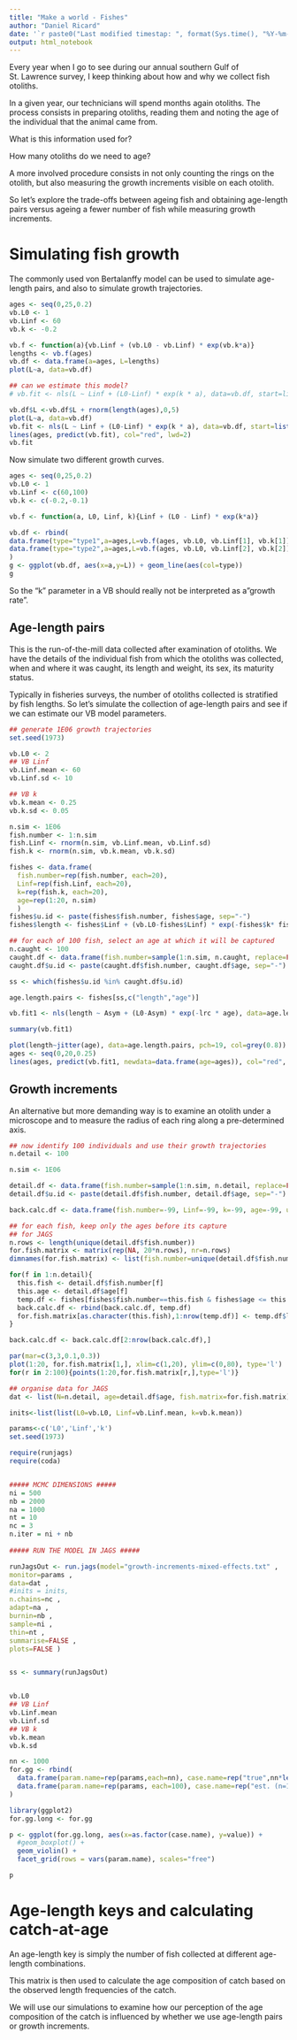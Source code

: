 ```yaml
---
title: "Make a world - Fishes"
author: "Daniel Ricard"
date: '`r paste0("Last modified timestap: ", format(Sys.time(), "%Y-%m-%d %H:%M:%S"))`'
output: html_notebook
---
```


Every year when I go to see during our annual southern Gulf of St. Lawrence survey, I keep thinking about how and why we collect fish otoliths.

In a given year, our technicians will spend months again otoliths. The process consists in preparing otoliths, reading them and noting the age of the individual that the animal came from.

What is this information used for?

How many otoliths do we need to age?

A more involved procedure consists in not only counting the rings on the otolith, but also measuring the growth increments visible on each otolith.

So let's explore the trade-offs between ageing fish and obtaining age-length pairs versus ageing a fewer number of fish while measuring growth increments.

# Simulating fish growth
The commonly used von Bertalanffy model can be used to simulate age-length pairs, and also to simulate growth trajectories.

```r
ages <- seq(0,25,0.2)
vb.L0 <- 1
vb.Linf <- 60
vb.k <- -0.2

vb.f <- function(a){vb.Linf + (vb.L0 - vb.Linf) * exp(vb.k*a)}
lengths <- vb.f(ages)
vb.df <- data.frame(a=ages, L=lengths)
plot(L~a, data=vb.df)

## can we estimate this model?
# vb.fit <- nls(L ~ Linf + (L0-Linf) * exp(k * a), data=vb.df, start=list(Linf=60, k=-0.2, L0=1))

vb.df$L <-vb.df$L + rnorm(length(ages),0,5)
plot(L~a, data=vb.df)
vb.fit <- nls(L ~ Linf + (L0-Linf) * exp(k * a), data=vb.df, start=list(Linf=60, k=-0.2, L0=1))
lines(ages, predict(vb.fit), col="red", lwd=2)
vb.fit
```
Now simulate two different growth curves.
```r
ages <- seq(0,25,0.2)
vb.L0 <- 1
vb.Linf <- c(60,100)
vb.k <- c(-0.2,-0.1)

vb.f <- function(a, L0, Linf, k){Linf + (L0 - Linf) * exp(k*a)}

vb.df <- rbind(
data.frame(type="type1",a=ages,L=vb.f(ages, vb.L0, vb.Linf[1], vb.k[1])),
data.frame(type="type2",a=ages,L=vb.f(ages, vb.L0, vb.Linf[2], vb.k[2]))
)
g <- ggplot(vb.df, aes(x=a,y=L)) + geom_line(aes(col=type))
g

```
So the "k" parameter in a VB should really not be interpreted as a"growth rate".


## Age-length pairs
This is the run-of-the-mill data collected after examination of otoliths. We have the details of the individual fish from which the otoliths was collected, when and where it was caught, its length and weight, its sex, its maturity status. 

Typically in fisheries surveys, the number of otoliths collected is stratified by fish lengths. So let's simulate the collection of age-length pairs and see if we can estimate our VB model parameters. 

```r
## generate 1E06 growth trajectories
set.seed(1973)

vb.L0 <- 2
## VB Linf
vb.Linf.mean <- 60
vb.Linf.sd <- 10

## VB k
vb.k.mean <- 0.25
vb.k.sd <- 0.05

n.sim <- 1E06
fish.number <- 1:n.sim
fish.Linf <- rnorm(n.sim, vb.Linf.mean, vb.Linf.sd)
fish.k <- rnorm(n.sim, vb.k.mean, vb.k.sd)

fishes <- data.frame(
  fish.number=rep(fish.number, each=20),
  Linf=rep(fish.Linf, each=20),
  k=rep(fish.k, each=20),
  age=rep(1:20, n.sim)
  )
fishes$u.id <- paste(fishes$fish.number, fishes$age, sep="-")
fishes$length <- fishes$Linf + (vb.L0-fishes$Linf) * exp(-fishes$k* fishes$age)

## for each of 100 fish, select an age at which it will be captured
n.caught <- 100
caught.df <- data.frame(fish.number=sample(1:n.sim, n.caught, replace=FALSE), age=sample(1:20, n.caught, replace=TRUE))
caught.df$u.id <- paste(caught.df$fish.number, caught.df$age, sep="-")

ss <- which(fishes$u.id %in% caught.df$u.id)

age.length.pairs <- fishes[ss,c("length","age")]

vb.fit1 <- nls(length ~ Asym + (L0-Asym) * exp(-lrc * age), data=age.length.pairs, start=list(Asym=vb.Linf.mean, lrc=vb.k.mean, L0=vb.L0))

summary(vb.fit1)

plot(length~jitter(age), data=age.length.pairs, pch=19, col=grey(0.8))
ages <- seq(0,20,0.25)
lines(ages, predict(vb.fit1, newdata=data.frame(age=ages)), col="red", lwd=2)

```

## Growth increments
An alternative but more demanding way is to examine an otolith under a microscope and to measure the radius of each ring along a pre-determined axis.

```r
## now identify 100 individuals and use their growth trajectories
n.detail <- 100

n.sim <- 1E06

detail.df <- data.frame(fish.number=sample(1:n.sim, n.detail, replace=FALSE), age=sample(1:20, n.detail, replace=TRUE))
detail.df$u.id <- paste(detail.df$fish.number, detail.df$age, sep="-")

back.calc.df <- data.frame(fish.number=-99, Linf=-99, k=-99, age=-99, u.id="-99-99", length=-99)

## for each fish, keep only the ages before its capture
## for JAGS
n.rows <- length(unique(detail.df$fish.number))
for.fish.matrix <- matrix(rep(NA, 20*n.rows), nr=n.rows)
dimnames(for.fish.matrix) <- list(fish.number=unique(detail.df$fish.number), age=1:20)

for(f in 1:n.detail){
  this.fish <- detail.df$fish.number[f]
  this.age <- detail.df$age[f]
  temp.df <- fishes[fishes$fish.number==this.fish & fishes$age <= this.age,]
  back.calc.df <- rbind(back.calc.df, temp.df)
  for.fish.matrix[as.character(this.fish),1:nrow(temp.df)] <- temp.df$length
}

back.calc.df <- back.calc.df[2:nrow(back.calc.df),]

par(mar=c(3,3,0.1,0.3))
plot(1:20, for.fish.matrix[1,], xlim=c(1,20), ylim=c(0,80), type='l')
for(r in 2:100){points(1:20,for.fish.matrix[r,],type='l')}

## organise data for JAGS
dat <- list(N=n.detail, age=detail.df$age, fish.matrix=for.fish.matrix)

inits<-list(list(L0=vb.L0, Linf=vb.Linf.mean, k=vb.k.mean))

params<-c('L0','Linf','k')
set.seed(1973)

require(runjags)
require(coda)


##### MCMC DIMENSIONS #####
ni = 500
nb = 2000
na = 1000
nt = 10
nc = 3
n.iter = ni + nb
 
##### RUN THE MODEL IN JAGS #####

runJagsOut <- run.jags(model="growth-increments-mixed-effects.txt" ,
monitor=params ,
data=dat ,
#inits = inits,
n.chains=nc ,
adapt=na ,
burnin=nb ,
sample=ni ,
thin=nt ,
summarise=FALSE ,
plots=FALSE )


ss <- summary(runJagsOut)


vb.L0
## VB Linf
vb.Linf.mean
vb.Linf.sd
## VB k
vb.k.mean
vb.k.sd

nn <- 1000
for.gg <- rbind(
  data.frame(param.name=rep(params,each=nn), case.name=rep("true",nn*length(params)), value=c(rnorm(nn,vb.L0,0), rnorm(nn,vb.Linf.mean, vb.Linf.sd), rnorm(nn,vb.k.mean,vb.k.sd))),
  data.frame(param.name=rep(params, each=100), case.name=rep("est. (n=100)",100), value=c(ss[1:100,4], ss[101:200,4], ss[201:300,4]))
)

library(ggplot2)
for.gg.long <- for.gg

p <- ggplot(for.gg.long, aes(x=as.factor(case.name), y=value)) + 
  #geom_boxplot() +
  geom_violin() +
  facet_grid(rows = vars(param.name), scales="free") 

p


```



# Age-length keys and calculating catch-at-age

An age-length key is simply the number of fish collected at different age-length combinations.

This matrix is then used to calculate the age composition of catch based on the observed length frequencies of the catch.

We will use our simulations to examine how our perception of the age composition of the catch is influenced by whether we use age-length pairs or growth increments.

